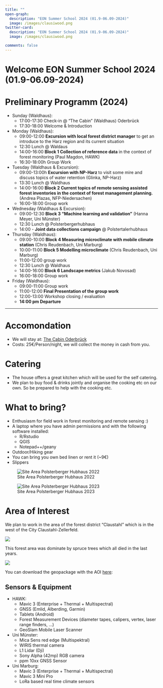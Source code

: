 ```yaml
---
title: ""
open-graph:
  description: "EON Summer School 2024 (01.9-06.09-2024)"
  image: /images/clausiwood.png
twitter-card:
  description: "EON Summer School 2024 (01.9-06.09-2024)"
  image: /images/clausiwood.png

comments: false
---
```


```{=html}
<style>
  body {
  background-image: url("");
  background-size: cover;
  background-repeat: no-repeat;
}
  
</style>
```

# Welcome EON Summer School 2024 (01.9-06.09-2024)

# Preliminary Programm (2024)

-   Sunday (Waldhaus):
    -   17:00-17:30 Check-in \@ "The Cabin" (Waldhaus) Oderbrück
    -   17:30-18:00 Welcome & Introduction
    
-   Monday (Waldhaus):
    -    09:00-12:00 **Excursion with local forest district manager** to get an introduce to the Harz region and its current situation
    -    12:30 Lunch @ Waldaus
    -    14:00-16:00 **Block 1 Collection of reference data** in the context of forest monitoring (Paul Magdon, HAWK)
    -    16:30-18:00h Group Work
      
-   Tuesday (Waldhaus & Excursion):
    -   09:00-13:00h **Excursion with NP-Harz ** to visit some mire and discuss topics of water retention (Glinka, NP-Harz)
    -   13:30 Lunch @ Waldhaus
    -   14:00-16:00 **Block 2  Current topics of remote sensing assisted forest inventories in the context of forest management planning.** (Andrea Plazas, NFP-Niedersachen) 
    -   16:00-18:00 Group work
      
-   Wednesday (Waldhaus & Excursion):
    -   09:00-12:30 **Block 3 "Machine learning and validation"** (Hanna Meyer, Uni Münster)
    -   12:30 Lunch @ Polsterbergerhubhaus
    -   14:00 - **Joint data collections campaign** \@ Polstertalerhubhaus
    
-   Thursday (Waldhaus):
    -   09:00-10:00 **Block 4 Measuring microclimate with mobile climate station** (Chris Reudenbach, Uni Marburg)
    -   10:00-11:00 **Block 5 Modelling microclimate** (Chris Reudenbach, Uni Marburg)
    -   11:00-12:00 group work
    -   12:30 Lunch @ Waldhaus
    -   14:00-16:00  **Block 6 Landscape metrics** (Jakub Novosad)
    -   16:00-18:00 Group work

-   Friday (Waldhaus):
    -   09:00-11:00 Group work
    -   11:00-12:00 **Final Presentation of the group work**
    -   12:00-13:00 Workshop closing / evaluation
    -   **14:00 pm Departure**

------------------------------------------------------------------------

# Accomondation

-   We will stay at: [The Cabin Oderbrück](https://oderbrueck.de/uebernachten-2/the-cabin-oderbrueck)
-   Costs: 25€/Person/night, we will collect the money in cash from you.

# Catering

-   The house offers a great kitchen which will be used for the self catering.
-   We plan to buy food & drinks jointly and organise the cooking etc on our own. So be prepared to help with the cooking etc.

# What to bring?

-   Enthusiasm for field work in forest monitoring and remote sensing :)
-   A laptop where you have admin permissions and with the following software installed:
    -   R/Rstudio
    -   QGIS
    -   Notepad++/geany
-   Outdoor/Hiking gear
-   You can bring you own bed linen or rent it (\~9€)
-   Slippers

::: {layout-ncol="2"}
![Site Area Polsterberger Hubhaus 2022](/images/clausiwood.png)

![Site Area Polsterberger Hubhaus 2023](/images/2023.jpg)
:::

# Area of Interest

We plan to work in the area of the forest district "Claustahl" which is in the west of the City Claustahl-Zellerfeld.

![](https://pad.gwdg.de/uploads/632f2325-7a43-447e-8a23-1eb989b9218f.png)

This forest area was dominate by spruce trees which all died in the last years.

![](/images/aoi.png)

You can download the geopackage with the AOI [here](https://cloud.hawk.de/index.php/s/yomQwefzLDwyTa6):


## Sensors & Equipment

-   HAWK:
    -   Mavic 3 (Enterprise + Thermal + Multispectral)
    -   GNSS (Emlid, Alberding, Garmin)
    -   Tablets (Android)
    -   Forest Measurement Devices (diameter tapes, calipers, vertex, laser range finders, ...)
    -   GeoSlam Mobile Laser Scanner
-   Uni Münster:
    -   Mica Sens red edge (Multispektral)
    -   WIRIS thermal camera
    -   L1 Lidar (Dji)
    -   Sony Alpha (42mp) RGB camera
    -   ppm 10xx GNSS Sensor
-   Uni Marburg:
    - Mavic 3 (Enterprise + Thermal + Multispectral) 
    - Mavic 3 Mini Pro
    - LoRa based real time climate sensors 

